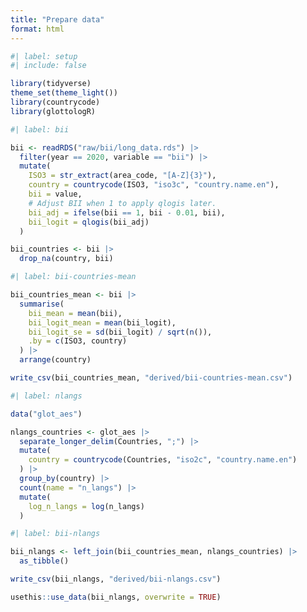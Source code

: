 ```yaml
---
title: "Prepare data"
format: html
---
```


```r
#| label: setup
#| include: false

library(tidyverse)
theme_set(theme_light())
library(countrycode)
library(glottologR)
```

```r
#| label: bii

bii <- readRDS("raw/bii/long_data.rds") |> 
  filter(year == 2020, variable == "bii") |> 
  mutate(
    ISO3 = str_extract(area_code, "[A-Z]{3}"),
    country = countrycode(ISO3, "iso3c", "country.name.en"),
    bii = value,
    # Adjust BII when 1 to apply qlogis later.
    bii_adj = ifelse(bii == 1, bii - 0.01, bii),
    bii_logit = qlogis(bii_adj)
  )

bii_countries <- bii |> 
  drop_na(country, bii)
```

```r
#| label: bii-countries-mean

bii_countries_mean <- bii |> 
  summarise(
    bii_mean = mean(bii),
    bii_logit_mean = mean(bii_logit),
    bii_logit_se = sd(bii_logit) / sqrt(n()),
    .by = c(ISO3, country)
  ) |>
  arrange(country)

write_csv(bii_countries_mean, "derived/bii-countries-mean.csv")
```

```r
#| label: nlangs

data("glot_aes")

nlangs_countries <- glot_aes |> 
  separate_longer_delim(Countries, ";") |> 
  mutate(
    country = countrycode(Countries, "iso2c", "country.name.en")
  ) |> 
  group_by(country) |> 
  count(name = "n_langs") |> 
  mutate(
    log_n_langs = log(n_langs)
  )
```

```r
#| label: bii-nlangs

bii_nlangs <- left_join(bii_countries_mean, nlangs_countries) |> 
  as_tibble()

write_csv(bii_nlangs, "derived/bii-nlangs.csv")

usethis::use_data(bii_nlangs, overwrite = TRUE)
```

